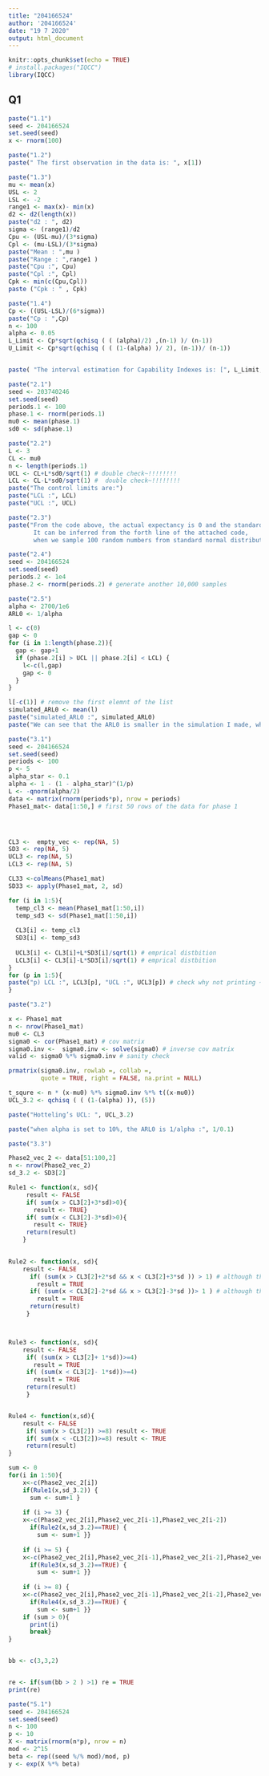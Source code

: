 ```yaml
---
title: "204166524"
author: '204166524'
date: "19 7 2020"
output: html_document
---
```



```r
knitr::opts_chunk$set(echo = TRUE)
# install.packages("IQCC")
library(IQCC)
```

## Q1

```r
paste("1.1")
seed <- 204166524
set.seed(seed)
x <- rnorm(100)
```

```r
paste("1.2")
paste(" The first observation in the data is: ", x[1])
```

```r
paste("1.3")
mu <- mean(x)
USL <- 2
LSL <- -2
range1 <- max(x)- min(x)
d2 <- d2(length(x))
paste("d2 : ", d2)
sigma <- (range1)/d2
Cpu <- (USL-mu)/(3*sigma)
Cpl <- (mu-LSL)/(3*sigma)
paste("Mean : ",mu )
paste("Range : ",range1 )
paste("Cpu :", Cpu)
paste("Cpl :", Cpl)
Cpk <- min(c(Cpu,Cpl))
paste ("Cpk : " , Cpk)

```

```r
paste("1.4")
Cp <- ((USL-LSL)/(6*sigma))
paste("Cp : ",Cp)
n <- 100
alpha <- 0.05
L_Limit <- Cp*sqrt(qchisq ( ( (alpha)/2) ,(n-1) )/ (n-1))
U_Limit <- Cp*sqrt(qchisq ( ( (1-(alpha) )/ 2), (n-1))/ (n-1))


paste( "The interval estimation for Capability Indexes is: [", L_Limit, ",",U_Limit , "]" )

```

```r
paste("2.1")
seed <- 203740246
set.seed(seed)
periods.1 <- 100
phase.1 <- rnorm(periods.1)
mu0 <- mean(phase.1)
sd0 <- sd(phase.1)

```

```r
paste("2.2")
L <- 3
CL <- mu0
n <- length(periods.1)
UCL <- CL+L*sd0/sqrt(1) # double check~!!!!!!!!
LCL <- CL-L*sd0/sqrt(1) #  double check~!!!!!!!!
paste("The control limits are:")
paste("LCL :", LCL)
paste("UCL :", UCL)

```

```r
paste("2.3")
paste("From the code above, the actual expectancy is 0 and the standard deviation is 1.
       It can be inferred from the forth line of the attached code,
       when we sample 100 random numbers from standard normal distribution")

```

```r
paste("2.4")
seed <- 204166524
set.seed(seed)
periods.2 <- 1e4
phase.2 <- rnorm(periods.2) # generate another 10,000 samples

```

```r
paste("2.5")
alpha <- 2700/1e6
ARL0 <- 1/alpha

l <- c(0)
gap <- 0
for (i in 1:length(phase.2)){
  gap <- gap+1
  if (phase.2[i] > UCL || phase.2[i] < LCL) {
    l<-c(l,gap)
    gap <- 0 
  }
}

l[-c(1)] # remove the first elemnt of the list 
simulated_ARL0 <- mean(l)
paste("simulated_ARL0 :", simulated_ARL0)
paste("We can see that the ARL0 is smaller in the simulation I made, which means more false alerms are produced.")

```


```r
paste("3.1")
seed <- 204166524
set.seed(seed)
periods <- 100
p <- 5
alpha_star <- 0.1
alpha <- 1 - (1 - alpha_star)^(1/p)
L <- -qnorm(alpha/2)
data <- matrix(rnorm(periods*p), nrow = periods)
Phase1_mat<- data[1:50,] # first 50 rows of the data for phase 1




CL3 <-  empty_vec <- rep(NA, 5)
SD3 <- rep(NA, 5)
UCL3 <- rep(NA, 5)
LCL3 <- rep(NA, 5)

CL33 <-colMeans(Phase1_mat)
SD33 <- apply(Phase1_mat, 2, sd)

for (i in 1:5){
  temp_cl3 <- mean(Phase1_mat[1:50,i])
  temp_sd3 <- sd(Phase1_mat[1:50,i])
  
  CL3[i] <- temp_cl3
  SD3[i] <- temp_sd3
  
  UCL3[i] <- CL3[i]+L*SD3[i]/sqrt(1) # emprical distbition
  LCL3[i] <- CL3[i]-L*SD3[i]/sqrt(1) # emprical distbition
}
for (p in 1:5){
paste("p) LCL :", LCL3[p], "UCL :", UCL3[p]) # check why not printing ~!!!!
}
```  
  
  
```r
paste("3.2")

x <- Phase1_mat
n <- nrow(Phase1_mat)
mu0 <- CL3
sigma0 <- cor(Phase1_mat) # cov matrix
sigma0.inv <-  sigma0.inv <- solve(sigma0) # inverse cov matrix
valid <- sigma0 %*% sigma0.inv # sanity check

prmatrix(sigma0.inv, rowlab =, collab =,
         quote = TRUE, right = FALSE, na.print = NULL)

t_squre <- n * (x-mu0) %*% sigma0.inv %*% t((x-mu0))
UCL_3.2 <- qchisq ( ( (1-(alpha) )), (5))

paste("Hotteling’s UCL: ", UCL_3.2)

paste("when alpha is set to 10%, the ARL0 is 1/alpha :", 1/0.1)

```




```r
paste("3.3")

Phase2_vec_2 <- data[51:100,2]
n <- nrow(Phase2_vec_2)
sd_3.2 <- SD3[2] 

Rule1 <- function(x, sd){
     result <- FALSE
     if( sum(x > CL3[2]+3*sd)>0){
       result <- TRUE}
     if( sum(x < CL3[2]-3*sd)>0){
       result <- TRUE}
     return(result)
    }
 

Rule2 <- function(x, sd){
    result <- FALSE
      if( (sum(x > CL3[2]+2*sd && x < CL3[2]+3*sd )) > 1) # although the "and" is unnecessary because the first rule is always checked first
        result = TRUE
      if( (sum(x < CL3[2]-2*sd && x > CL3[2]-3*sd ))> 1 ) # although the "and" is unnecessary because the first rule is always checked first
        result = TRUE
      return(result)
     }



Rule3 <- function(x, sd){
    result <- FALSE
     if( (sum(x > CL3[2]+ 1*sd))>=4)
       result = TRUE
     if( (sum(x < CL3[2]- 1*sd))>=4)
       result = TRUE
     return(result)
     }


Rule4 <- function(x,sd){
    result <- FALSE
     if( sum(x > CL3[2]) >=8) result <- TRUE
     if( sum(x < -CL3[2])>=8) result <- TRUE
     return(result)
}

sum <- 0
for(i in 1:50){
    x<-c(Phase2_vec_2[i])
    if(Rule1(x,sd_3.2)) {
      sum <- sum+1 }
    
    if (i >= 3) {
    x<-c(Phase2_vec_2[i],Phase2_vec_2[i-1],Phase2_vec_2[i-2])
      if(Rule2(x,sd_3.2)==TRUE) {
        sum <- sum+1 }}
    
    if (i >= 5) {
    x<-c(Phase2_vec_2[i],Phase2_vec_2[i-1],Phase2_vec_2[i-2],Phase2_vec_2[i-3],Phase2_vec_2[i-4])
      if(Rule3(x,sd_3.2)==TRUE) {
        sum <- sum+1 }}
    
    if (i >= 8) {
    x<-c(Phase2_vec_2[i],Phase2_vec_2[i-1],Phase2_vec_2[i-2],Phase2_vec_2[i-3],Phase2_vec_2[i-4],Phase2_vec_2[i-5],Phase2_vec_2[i-6],Phase2_vec_2[i-7])
      if(Rule4(x,sd_3.2)==TRUE) {
        sum <- sum+1 }}
    if (sum > 0){
      print(i)
      break}
}



```




```r
bb <- c(3,3,2)


re <- if(sum(bb > 2 ) >1) re = TRUE
print(re)

```





```r
paste("5.1")
seed <- 204166524
set.seed(seed)
n <- 100
p <- 10
X <- matrix(rnorm(n*p), nrow = n)
mod <- 2^15
beta <- rep((seed %/% mod)/mod, p)
y <- exp(X %*% beta)

```


